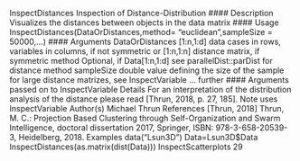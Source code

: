 
InspectDistances Inspection of Distance-Distribution
#### Description
Visualizes the distances between objects in the data matrix
#### Usage
InspectDistances(DataOrDistances,method= "euclidean",sampleSize = 50000,...)
#### Arguments
DataOrDistances
[1:n,1:d] data cases in rows, variables in columns, if not symmetric
or
[1:n,1:n] distance matrix, if symmetric
method Optional, if Data[1:n,1:d] see parallelDist::parDist for distance method
sampleSize double value defining the size of the sample for large distance matrizes, see
InspectVariable
... further #### Arguments passed on to InspectVariable
Details
For an interpretation of the distribution analysis of the distance please read [Thrun, 2018, p. 27,
185].
Note
uses InspectVariable
Author(s)
Michael Thrun
References
[Thrun, 2018] Thrun, M. C.: Projection Based Clustering through Self-Organization and Swarm
Intelligence, doctoral dissertation 2017, Springer, ISBN: 978-3-658-20539-3, Heidelberg, 2018.
Examples
data("Lsun3D")
Data=Lsun3D$Data
InspectDistances(as.matrix(dist(Data)))
InspectScatterplots 29
